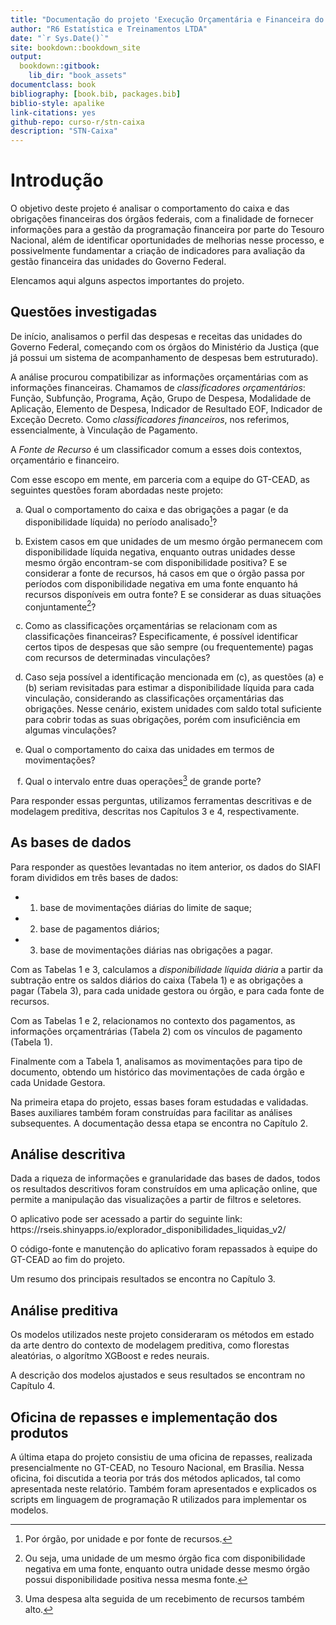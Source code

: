 ```yaml
--- 
title: "Documentação do projeto 'Execução Orçamentária e Financeira do Governo Federal' (\"Projeto Caixa\")"
author: "R6 Estatística e Treinamentos LTDA"
date: "`r Sys.Date()`"
site: bookdown::bookdown_site
output: 
  bookdown::gitbook:
    lib_dir: "book_assets"
documentclass: book
bibliography: [book.bib, packages.bib]
biblio-style: apalike
link-citations: yes
github-repo: curso-r/stn-caixa
description: "STN-Caixa"
---
```


# Introdução

O objetivo deste projeto é analisar o comportamento do caixa e das obrigações financeiras dos órgãos federais, com a finalidade de fornecer informações para a gestão da programação financeira por parte do Tesouro Nacional, além de identificar oportunidades de melhorias nesse processo, e possivelmente fundamentar a criação de indicadores para avaliação da gestão financeira das unidades do Governo Federal.

Elencamos aqui alguns aspectos importantes do projeto.

## Questões investigadas

De início, analisamos o perfil das despesas e receitas das unidades do Governo Federal, começando com os órgãos do Ministério da Justiça (que já possui um sistema de acompanhamento de despesas bem estruturado).

A análise procurou compatibilizar as informações orçamentárias com as informações financeiras. Chamamos de _classificadores orçamentários_: Função, Subfunção, Programa, Ação, Grupo de Despesa, Modalidade de Aplicação, Elemento de Despesa, Indicador de Resultado EOF, Indicador de Exceção Decreto. Como _classificadores financeiros_, nos referimos, essencialmente, à Vinculação de Pagamento.

A _Fonte de Recurso_ é um classificador comum a esses dois contextos, orçamentário e financeiro.

Com esse escopo em mente, em parceria com a equipe do GT-CEAD, as seguintes questões foram abordadas neste projeto:

a. Qual o comportamento do caixa e das obrigações a pagar (e da disponibilidade líquida) no período analisado^[Por órgão, por unidade e por fonte de recursos.]? 

b. Existem casos em que unidades de um mesmo órgão permanecem com disponibilidade líquida negativa, enquanto outras unidades desse mesmo órgão encontram-se com disponibilidade positiva? E se considerar a fonte de recursos, há casos em que o órgão passa por períodos com disponibilidade negativa em uma fonte enquanto há recursos disponíveis em outra fonte? E se considerar as duas situações conjuntamente^[Ou seja, uma unidade de um mesmo órgão fica com disponibilidade negativa em uma fonte, enquanto outra unidade desse mesmo órgão possui disponibilidade positiva nessa mesma fonte.]? 

c. Como as classificações orçamentárias se relacionam com as classificações financeiras? Especificamente, é possível identificar certos tipos de despesas que são sempre (ou frequentemente) pagas com recursos de determinadas vinculações? 

d. Caso seja possível a identificação mencionada em (c), as questões (a) e (b) seriam revisitadas para estimar a disponibilidade líquida para cada vinculação, considerando as classificações orçamentárias das obrigações. Nesse cenário, existem unidades com saldo total suficiente para cobrir todas as suas obrigações, porém com insuficiência em algumas vinculações?

e. Qual o comportamento do caixa das unidades em termos de movimentações?

f. Qual o intervalo entre duas operações^[Uma despesa alta seguida de um recebimento de recursos também alto.] de grande porte?

Para responder essas perguntas, utilizamos ferramentas descritivas e de modelagem preditiva, descritas nos Capítulos 3 e 4, respectivamente. 

## As bases de dados

<!-- Algumas ideias, a serem testadas: -->

<!-- * analisar as despesas pagas, pelos classificadores, pelo número da nota de empenho e pelo número do documento de pagamento; e relacionar documento de pagamento x nota de empenho x vinculação de pagamento pelo campo "inscrição" do documento de pagamento. -->

<!-- * analisar as despesas pagas, pelos classificadores, pelo número da nota de empenho e pelo número do documento de pagamento; e tentar compatibilizar com as informações dos pagamentos efetuados, por vinculação de pagamento e número do documento de pegamento. -->

<!-- * Mais simples: parecido com o anterior, a partir da tabela com as despesas pagas detalhadas pelos classificadores orçamentários, empenho e documento de pagamento, buscar a _vinculação de pagamento_ de uma tabela com toda a movimentação do limite de saque detalhada por documento. Assim, quando a movimentação do limite de saque for um pagamento, o documento correspondente, um documento de pagamento, pode ser usado como chave para relacionar as duas tabelas. -->

Para responder as questões levantadas no item anterior, os dados do SIAFI foram divididos em três bases de dados:

- 1. base de movimentações diárias do limite de saque;
- 2. base de pagamentos diários;
- 3. base de movimentações diárias nas obrigações a pagar.

Com as Tabelas 1 e 3, calculamos a _disponibilidade líquida diária_ a partir da subtração entre os saldos diários do caixa (Tabela 1) e as obrigações a pagar (Tabela 3), para cada unidade gestora ou órgão, e para cada fonte de recursos.

Com as Tabelas 1 e 2, relacionamos no contexto dos pagamentos, as informações orçamentrárias (Tabela 2) com os vínculos de pagamento (Tabela 1).

Finalmente com a Tabela 1, analisamos as movimentações para tipo de documento, obtendo um histórico das movimentações de cada órgão e cada Unidade Gestora.

Na primeira etapa do projeto, essas bases foram estudadas e validadas. Bases auxiliares também foram construídas para facilitar as análises subsequentes. A documentação dessa etapa se encontra no Capítulo 2.

## Análise descritiva

Dada a riqueza de informações e granularidade das bases de dados, todos os resultados descritivos foram construídos em uma aplicação online, que permite a manipulação das visualizações a partir de filtros e seletores.

O aplicativo pode ser acessado a partir do seguinte link: https://rseis.shinyapps.io/explorador_disponibilidades_liquidas_v2/

O código-fonte e manutenção do aplicativo foram repassados à equipe do GT-CEAD ao fim do projeto.

Um resumo dos principais resultados se encontra no Capítulo 3.

## Análise preditiva

Os modelos utilizados neste projeto consideraram os métodos em estado da arte dentro do contexto de modelagem preditiva, como florestas aleatórias, o algorítmo XGBoost e redes neurais.

A descrição dos modelos ajustados e seus resultados se encontram no Capítulo 4.

## Oficina de repasses e implementação dos produtos

A última etapa do projeto consistiu de uma oficina de repasses, realizada presencialmente no GT-CEAD, no Tesouro Nacional, em Brasília. Nessa oficina, foi discutida a teoria por trás dos métodos aplicados, tal como apresentada neste relatório. Também foram apresentados e explicados os scripts em linguagem de programação R utilizados para implementar os modelos.

